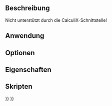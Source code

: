 <languages/>

{{VeryImportantMessage|Veraltet ({{VersionPlus/de|1.0}}).}}

{{Docnav/de
|
|
|[[FEM_Workbench/de|FEM]]
|
|
|IconC=Workbench_FEM.svg
}}

{{GuiCommand/de
|Name=FEM ConstraintBearing
|Name/de=FEM RandbedingungWälzlager
|MenuLocation=Modell → Randbedingungen ohne Solver → Randbedingung Wälzlager
|Workbenches=[[FEM_Workbench/de|FEM]]
}}

<span id="Description"></span>
==Beschreibung==

Nicht unterstützt durch die CalculiX-Schnittstelle!


<span id="Usage"></span>
==Anwendung==

<span id="Options"></span>
==Optionen==

<span id="Properties"></span>
==Eigenschaften==

<span id="Scripting"></span>
==Skripten==


{{Docnav/de
|
|
|[[FEM_Workbench/de|FEM]]
|
|
|IconC=Workbench_FEM.svg
}}

{{FEM Tools navi{{#translation:}}}}
{{Userdocnavi{{#translation:}}}}